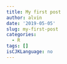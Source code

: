 ```yaml
---
title: My first post
author: alvin
date: '2019-05-05'
slug: my-first-post
categories:
  - R
tags: []
isCJKLanguage: no
---
```

